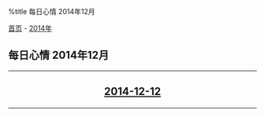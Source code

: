 %title 每日心情 2014年12月

[[../../../index|首页]] - [[../index|2014年]]
==每日心情 2014年12月==
----
<center>
<h2>
[[2014-12-12|2014-12-12]]
</h2>
</center>
----
